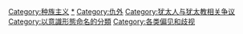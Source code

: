 {{Catnav|頁面分類|历史|歷史時代|古代史|猶太歷史}}
{{Catnav|頁面分類|人文學科|哲学|主义|种族主义}}
{{Catnav|頁面分類|人文學科|哲学|主义}}
{{Catnav|頁面分類|人文學科|人类学|种族|种族主义}}

{{catmore}}
{{Commons category|Antisemitism}}

[[Category:种族主义|Category:种族主义]]
[[Category:宗教歧视|*]]
[[Category:仇外|Category:仇外]]
[[Category:犹太人与犹太教相关争议|Category:犹太人与犹太教相关争议]]
[[Category:以意識形態命名的分類|Category:以意識形態命名的分類]]
[[Category:各类偏见和歧视|Category:各类偏见和歧视]]